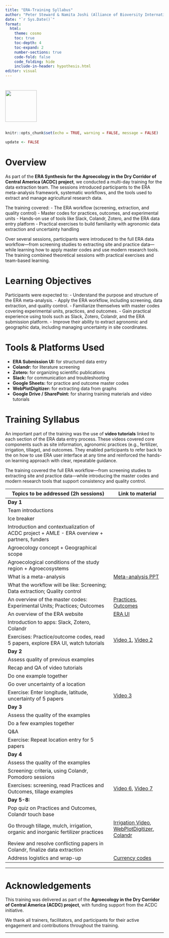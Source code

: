 ```yaml
---
title: "ERA-Training Syllabus"
author: "Peter Steward & Namita Joshi (Alliance of Bioversity International & CIAT)"
date: "`r Sys.Date()`"
format:
  html:
    theme: cosmo
    toc: true
    toc-depth: 4
    toc-expand: 2   
    number-sections: true
    code-fold: false
    code_folding: hide
    include-in-header: hypothesis.html
editor: visual
---
```


::: {style="display: flex; align-items: center; gap: 20px;"}
<img src="images/Era_Logo_FINAL_Colour.png" width="100" style="margin-top: 10px;"/>
:::

```r
knitr::opts_chunk$set(echo = TRUE, warning = FALSE, message = FALSE)

update <- FALSE
```

# Overview

As part of the **ERA Synthesis for the Agroecology in the Dry Corridor of Central America (ACDC) project**, we conducted a multi-day training for the data extraction team. The sessions introduced participants to the ERA meta-analysis framework, systematic workflows, and the tools used to extract and manage agricultural research data.

The training covered: - The ERA workflow (screening, extraction, and quality control) - Master codes for practices, outcomes, and experimental units - Hands-on use of tools like Slack, Colandr, Zotero, and the ERA data entry platform - Practical exercises to build familiarity with agronomic data extraction and uncertainty handling

Over several sessions, participants were introduced to the full ERA data workflow—from screening studies to extracting site and practice data—while learning how to apply master codes and use modern research tools. The training combined theoretical sessions with practical exercises and team-based learning.


# Learning Objectives

Participants were expected to:
- Understand the purpose and structure of the ERA meta-analysis.
- Apply the ERA workflow, including screening, data extraction, and quality control.
- Familiarize themselves with master codes covering experimental units, practices, and outcomes.
- Gain practical experience using tools such as Slack, Zotero, Colandr, and the ERA submission platform.
- Improve their ability to extract agronomic and geographic data, including managing uncertainty in site coordinates.


# Tools & Platforms Used

- **ERA Submission UI:** for structured data entry
- **Colandr:** for literature screening
- **Zotero:** for organizing scientific publications
- **Slack:** for communication and troubleshooting
- **Google Sheets:** for practice and outcome master codes
- **WebPlotDigitizer:** for extracting data from graphs
- **Google Drive / SharePoint:** for sharing training materials and video tutorials


# Training Syllabus
An important part of the training was the use of **video tutorials** linked to each section of the ERA data entry process. These videos covered core components such as site information, agronomic practices (e.g., fertilizer, irrigation, tillage), and outcomes. They enabled participants to refer back to the on how to use ERA user interface at any time and reinforced the hands-on learning approach with clear, repeatable guidance.

The training covered the full ERA workflow—from screening studies to extracting site and practice data—while introducing the master codes and modern research tools that support consistency and quality control.


::: scrollable
| Topics to be addressed (2h sessions)                                                         | Link to material                                                                                                                                                                                                                    |
|------------------------------------------------|------------------------|
| **Day 1**                                                                                    |                                                                                                                                                                                                                                     |
| Team introductions                                                                           |                                                                                                                                                                                                                                     |
| Ice breaker                                                                                  |                                                                                                                                                                                                                                     |
| Introduction and contextualization of ACDC project + AMLE - ERA overview + partners, funders |                                                                                                                                                                                                                                     |
| Agroecology concept + Geographical scope                                                     |                                                                                                                                                                                                                                     |
| Agroecological conditions of the study region + Agroecosystems                               |                                                                                                                                                                                                                                     |
| What is a meta-analysis                                                                      | [Meta-analysis PPT](https://cgiar-my.sharepoint.com/:p:/g/personal/p_steward_cgiar_org/EamsUxcINyVGlplH_1DbaQ8BIn0r5s8dqXxRPQa1Gpz6eQ?e=UtyJeF)                                                                                     |
| What the workflow will be like: Screening; Data extraction; Quality control                  |                                                                                                                                                                                                                                     |
| An overview of the master codes: Experimental Units; Practices; Outcomes                     | [Practices](https://docs.google.com/spreadsheets/d/1WCdBpVMe3tQLODXgIS-O-HZ_EGg1moPW46gIYseAXAY/edit?usp=sharing), [Outcomes](https://docs.google.com/spreadsheets/d/1730-wqUR9u-A12SbqhIsxG-EoXwbPq-JD9ZXZuj8pzw/edit?usp=sharing) |
| An overview of the ERA website                                                               | [ERA UI](https://stg.submission.era.scio.services/#/Home)                                                                                                                                                                           |
| Introduction to apps: Slack, Zotero, Colandr                                                 |                                                                                                                                                                                                                                     |
| Exercises: Practice/outcome codes, read 5 papers, explore ERA UI, watch tutorials            | [Video 1](https://drive.google.com/file/d/1YU9Y1tu5PvEdYG-dQqwENW9RFFO1cfKw/view?usp=sharing), [Video 2](https://drive.google.com/file/d/1Wp6zcNC923tnKD9Q_mQqUGI51tj3Fhiy/view?usp=sharing)                                        |
| **Day 2**                                                                                    |                                                                                                                                                                                                                                     |
| Assess quality of previous examples                                                          |                                                                                                                                                                                                                                     |
| Recap and QA of video tutorials                                                              |                                                                                                                                                                                                                                     |
| Do one example together                                                                      |                                                                                                                                                                                                                                     |
| Go over uncertainty of a location                                                            |                                                                                                                                                                                                                                     |
| Exercise: Enter longitude, latitude, uncertainty of 5 papers                                 | [Video 3](https://drive.google.com/file/d/1uIi4Szg89eJQy7f2voitOKckWg2iCXF8/view?usp=sharing)                                                                                                                                       |
| **Day 3**                                                                                    |                                                                                                                                                                                                                                     |
| Assess the quality of the examples                                                           |                                                                                                                                                                                                                                     |
| Do a few examples together                                                                   |                                                                                                                                                                                                                                     |
| Q&A                                                                                          |                                                                                                                                                                                                                                     |
| Exercise: Repeat location entry for 5 papers                                                 |                                                                                                                                                                                                                                     |
| **Day 4**                                                                                    |                                                                                                                                                                                                                                     |
| Assess the quality of the examples                                                           |                                                                                                                                                                                                                                     |
| Screening: criteria, using Colandr, Pomodoro sessions                                        |                                                                                                                                                                                                                                     |
| Exercises: screening, read Practices and Outcomes, tillage examples                          | [Video 6](https://drive.google.com/file/d/1uRDQ0uB2oDc_dZ5q9RJ94z8xYwTcciOE/view?usp=drive_link), [Video 7](https://drive.google.com/file/d/1ixjaJi120tCLeOVweqoQFSktlicUXKAg/view?usp=drive_link)                                  |
| **Day 5-8:**                                                                                 |                                                                                                                                                                                                                                     |
| Pop quiz on Practices and Outcomes, Colandr touch base                                       |                                                                                                                                                                                                                                     |
| Go through tillage, mulch, irrigation, organic and inorganic fertilizer practices            | [Irrigation Video](https://drive.google.com/file/d/1xWLAjsakVD0DRHHzULhman1awFMP0Bri/view?usp=drive_link), [WebPlotDigitizer](https://apps.automeris.io/wpd/), [Colandr](https://www.colandrapp.com/signin#signin)                  |
| Review and resolve conflicting papers in Colandr, finalize data extraction                   |                                                                                                                                                                                                                                     |
| Address logistics and wrap-up                                                                | [Currency codes](https://www.iban.com/currency-codes)                                                                                                                                                                               |
:::

------------------------------------------------------------------------

# Acknowledgements

This training was delivered as part of the **Agroecology in the Dry Corridor of Central America (ACDC) project**, with funding support from the ACDC initiative.  

We thank all trainers, facilitators, and participants for their active engagement and contributions throughout the training.

---